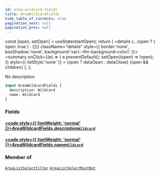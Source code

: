 ```yaml
---
id: area-wildcard-fields
title: AreaWildcardFields
hide_table_of_contents: true
pagination_next: null
pagination_prev: null
---
```







  const [open, setOpen] = useState(startOpen);
  return (
    <details {...(open ? { open: true } : {})} className="details" style={{ border:'none', boxShadow:'none', background:'var(--ifm-background-color)' }}>
      <summary
        onClick={(e) => {
          e.preventDefault();
          setOpen((open) => !open);
        }}
        style={{ listStyle:'none' }}
      >
      {open ? dataOpen : dataClose}
      </summary>
      {open && children}
    </details>
  );
};




No description


```graphql
input AreaWildcardFields {
  description: Wildcard
  name: Wildcard
}
```




### Fields

#### [<code style={{ fontWeight: 'normal' }}>AreaWildcardFields.<b>description</b></code>](#)<Bullet />[`Wildcard`](/cris/inputs/wildcard) <Badge class="secondary" text="input"/>
> 
> 

#### [<code style={{ fontWeight: 'normal' }}>AreaWildcardFields.<b>name</b></code>](#)<Bullet />[`Wildcard`](/cris/inputs/wildcard) <Badge class="secondary" text="input"/>
> 
> 



### Member of

[`AreaListSelectFilter`](/cris/inputs/area-list-select-filter)  <Badge class="secondary" text="input"/><Bullet />[`AreaListSelectMustNot`](/cris/inputs/area-list-select-must-not)  <Badge class="secondary" text="input"/>

